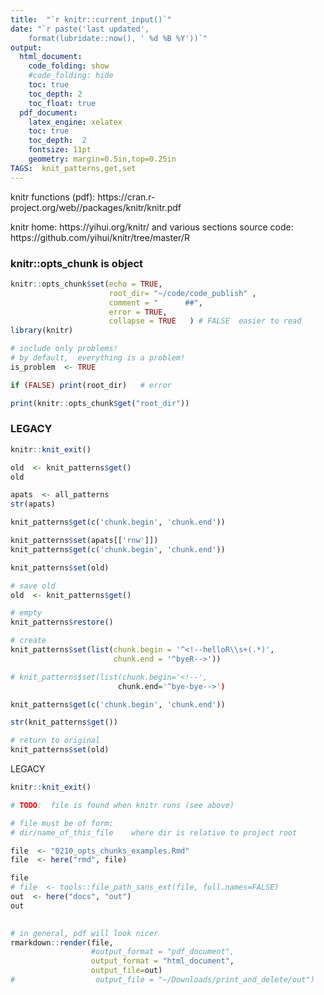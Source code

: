 ```yaml
---
title:  "`r knitr::current_input()`"  
date: "`r paste('last updated', 
    format(lubridate::now(), ' %d %B %Y'))`"   
output:   
  html_document:  
    code_folding: show
    #code_folding: hide
    toc: true 
    toc_depth: 2
    toc_float: true
  pdf_document:   
    latex_engine: xelatex  
    toc: true
    toc_depth:  2   
    fontsize: 11pt   
    geometry: margin=0.5in,top=0.25in   
TAGS:  knit_patterns,get,set
---
```


knitr functions (pdf): https://cran.r-project.org/web//packages/knitr/knitr.pdf

knitr home:  https://yihui.org/knitr/ and various sections
source code:  https://github.com/yihui/knitr/tree/master/R


### knitr::opts_chunk is object
```r
knitr::opts_chunk$set(echo = TRUE,
                      root_dir= "~/code/code_publish" ,
                      comment = "      ##",
                      error = TRUE,
                      collapse = TRUE   ) # FALSE  easier to read
library(knitr)

# include only problems!    
# by default,  everything is a problem!
is_problem  <- TRUE
```
```r

if (FALSE) print(root_dir)   # error

print(knitr::opts_chunk$get("root_dir"))
```




### LEGACY

```r
knitr::knit_exit()
```


```r
old  <- knit_patterns$get()
old
```
```r
apats  <- all_patterns
str(apats)

```

```r
knit_patterns$get(c('chunk.begin', 'chunk.end'))
```

```r
knit_patterns$set(apats[['rnw']])
knit_patterns$get(c('chunk.begin', 'chunk.end'))

```

```r
knit_patterns$set(old)
```

```r
# save old
old  <- knit_patterns$get()

# empty
knit_patterns$restore()

# create
knit_patterns$set(list(chunk.begin = '^<!--helloR\\s+(.*)',
                       chunk.end = '^byeR-->'))

# knit_patterns$set(list(chunk.begin='<!--',
                        chunk.end='^bye-bye-->')

knit_patterns$get(c('chunk.begin', 'chunk.end'))

str(knit_patterns$get())

# return to original
knit_patterns$set(old)
```





LEGACY
```r
knitr::knit_exit()
```








```r
# TODO:  file is found when knitr runs (see above)

# file must be of form:
# dir/name_of_this_file    where dir is relative to project root

file  <- "0210_opts_chunks_examples.Rmd"
file  <- here("rmd", file)

file
# file  <- tools::file_path_sans_ext(file, full.names=FALSE)
out  <- here("docs", "out")
out
             

# in general, pdf will look nicer
rmarkdown::render(file,
                  #output_format = "pdf_document",
                  output_format = "html_document",
                  output_file=out)
#                  output_file = "~/Downloads/print_and_delete/out")

```
